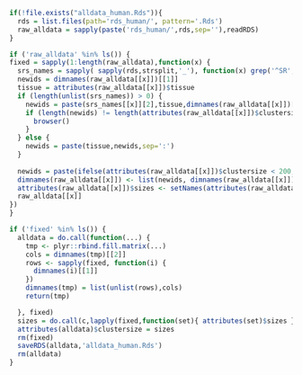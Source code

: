 
```r
if(!file.exists("alldata_human.Rds")){
  rds = list.files(path='rds_human/', pattern='.Rds')
  raw_alldata = sapply(paste('rds_human/',rds,sep=''),readRDS)
}
```

```r
if ('raw_alldata' %in% ls()) {
fixed = sapply(1:length(raw_alldata),function(x) {
  srs_names = sapply( sapply(rds,strsplit,'_'), function(x) grep('^SR',x,value=T) ,simplify = F)
  newids = dimnames(raw_alldata[[x]])[[1]]
  tissue = attributes(raw_alldata[[x]])$tissue
  if (length(unlist(srs_names)) > 0) {
    newids = paste(srs_names[[x]][2],tissue,dimnames(raw_alldata[[x]])[[1]],sep=':')
    if (length(newids) != length(attributes(raw_alldata[[x]])$clustersize)) {
      browser()
    }
  } else {
    newids = paste(tissue,newids,sep=':')
  }
  
  newids = paste(ifelse(attributes(raw_alldata[[x]])$clustersize < 200, 'SMALL_','' ),newids,sep='')
  dimnames(raw_alldata[[x]]) <- list(newids, dimnames(raw_alldata[[x]])[[2]])
  attributes(raw_alldata[[x]])$sizes <- setNames(attributes(raw_alldata[[x]])$clustersize,rownames(raw_alldata[[x]]))
  raw_alldata[[x]]
})
}
```

```r
if ('fixed' %in% ls()) {
  alldata = do.call(function(...) {
    tmp <- plyr::rbind.fill.matrix(...)
    cols = dimnames(tmp)[[2]]
    rows <- sapply(fixed, function(i) {
      dimnames(i)[[1]]
    })
    dimnames(tmp) = list(unlist(rows),cols)
    return(tmp)

  }, fixed)
  sizes = do.call(c,lapply(fixed,function(set){ attributes(set)$sizes }))
  attributes(alldata)$clustersize = sizes
  rm(fixed)
  saveRDS(alldata,'alldata_human.Rds')
  rm(alldata)
}
```
